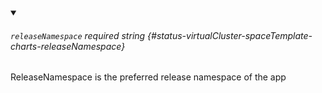 
<details className="config-field" data-expandable="false" open>
<summary>

###### `releaseNamespace` <span className="config-field-required" data-required="false">required</span> <span className="config-field-type">string</span> <span className="config-field-default"></span> <span className="config-field-enum"></span> {#status-virtualCluster-spaceTemplate-charts-releaseNamespace}

ReleaseNamespace is the preferred release namespace of the app

</summary>



</details>
